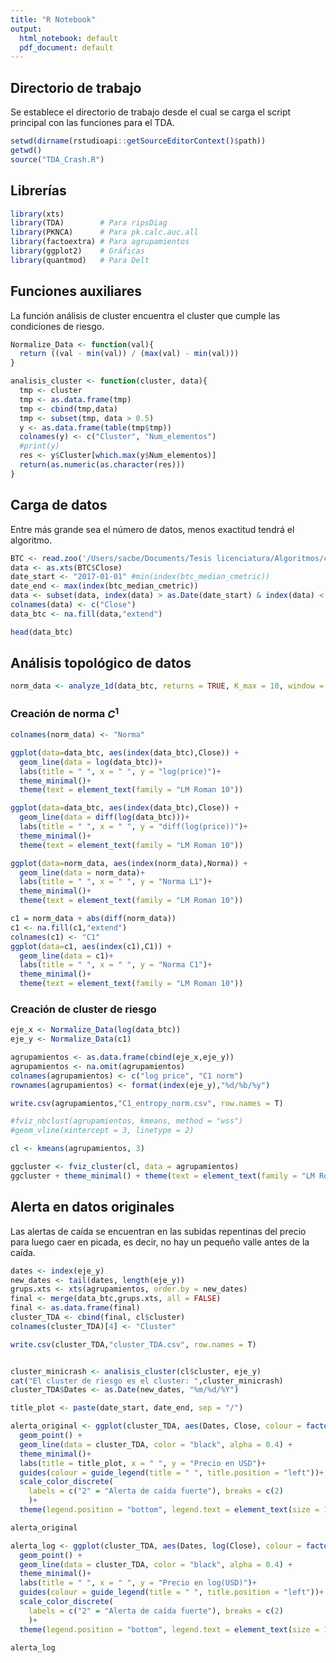 ```yaml
---
title: "R Notebook"
output:
  html_notebook: default
  pdf_document: default
---
```


## Directorio de trabajo

Se establece el directorio de trabajo desde el cual se carga el script principal con las funciones para el TDA.

```r
setwd(dirname(rstudioapi::getSourceEditorContext()$path))
getwd()
source("TDA_Crash.R")
```

## Librerías

```r
library(xts)
library(TDA)        # Para ripsDiag
library(PKNCA)      # Para pk.calc.auc.all
library(factoextra) # Para agrupamientos
library(ggplot2)    # Gráficas
library(quantmod)   # Para Delt
```

## Funciones auxiliares

La función análisis de cluster encuentra el cluster que cumple las condiciones de riesgo.

```r
Normalize_Data <- function(val){
  return ((val - min(val)) / (max(val) - min(val)))
}

analisis_cluster <- function(cluster, data){
  tmp <- cluster
  tmp <- as.data.frame(tmp)
  tmp <- cbind(tmp,data)
  tmp <- subset(tmp, data > 0.5)
  y <- as.data.frame(table(tmp$tmp))
  colnames(y) <- c("Cluster", "Num_elementos")
  #print(y)
  res <- y$Cluster[which.max(y$Num_elementos)]
  return(as.numeric(as.character(res)))
}
```

## Carga de datos

Entre más grande sea el número de datos, menos exactitud tendrá el algoritmo.

```r
BTC <- read.zoo('/Users/sacbe/Documents/Tesis licenciatura/Algoritmos/cleaning/BTC-USD.csv', sep = ",", header =TRUE)
data <- as.xts(BTC$Close)
date_start <- "2017-01-01" #min(index(btc_median_cmetric))
date_end <- max(index(btc_median_cmetric))
data <- subset(data, index(data) > as.Date(date_start) & index(data) < as.Date(date_end))
colnames(data) <- c("Close")
data_btc <- na.fill(data,"extend")

head(data_btc)
```

## Análisis topológico de datos

```r
norm_data <- analyze_1d(data_btc, returns = TRUE, K_max = 10, window = 50)
```

### Creación de norma $C^1$

```r
colnames(norm_data) <- "Norma"

ggplot(data=data_btc, aes(index(data_btc),Close)) +
  geom_line(data = log(data_btc))+
  labs(title = " ", x = " ", y = "log(price)")+
  theme_minimal()+
  theme(text = element_text(family = "LM Roman 10"))

ggplot(data=data_btc, aes(index(data_btc),Close)) +
  geom_line(data = diff(log(data_btc)))+
  labs(title = " ", x = " ", y = "diff(log(price))")+
  theme_minimal()+
  theme(text = element_text(family = "LM Roman 10"))

ggplot(data=norm_data, aes(index(norm_data),Norma)) +
  geom_line(data = norm_data)+
  labs(title = " ", x = " ", y = "Norma L1")+
  theme_minimal()+
  theme(text = element_text(family = "LM Roman 10"))

c1 = norm_data + abs(diff(norm_data))
c1 <- na.fill(c1,"extend")
colnames(c1) <- "C1"
ggplot(data=c1, aes(index(c1),C1)) +
  geom_line(data = c1)+
  labs(title = " ", x = " ", y = "Norma C1")+
  theme_minimal()+
  theme(text = element_text(family = "LM Roman 10"))

```

### Creación de cluster de riesgo

```r
eje_x <- Normalize_Data(log(data_btc))
eje_y <- Normalize_Data(c1)

agrupamientos <- as.data.frame(cbind(eje_x,eje_y))
agrupamientos <- na.omit(agrupamientos)
colnames(agrupamientos) <- c("log price", "C1 norm")
rownames(agrupamientos) <- format(index(eje_y),"%d/%b/%y")

```

```r
write.csv(agrupamientos,"C1_entropy_norm.csv", row.names = T)
```

```r
#fviz_nbclust(agrupamientos, kmeans, method = "wss")
#geom_vline(xintercept = 3, linetype = 2)
```

```r
cl <- kmeans(agrupamientos, 3)

ggcluster <- fviz_cluster(cl, data = agrupamientos)
ggcluster + theme_minimal() + theme(text = element_text(family = "LM Roman 10"))
```

## Alerta en datos originales

Las alertas de caída se encuentran en las subidas repentinas del precio para luego caer en picada, es decir, no hay un pequeño valle antes de la caída.

```r
dates <- index(eje_y)
new_dates <- tail(dates, length(eje_y))
grups.xts <- xts(agrupamientos, order.by = new_dates)
final <- merge(data_btc,grups.xts, all = FALSE)
final <- as.data.frame(final)
cluster_TDA <- cbind(final, cl$cluster)
colnames(cluster_TDA)[4] <- "Cluster"

write.csv(cluster_TDA,"cluster_TDA.csv", row.names = T)


cluster_minicrash <- analisis_cluster(cl$cluster, eje_y)
cat("El cluster de riesgo es el cluster: ",cluster_minicrash)
cluster_TDA$Dates <- as.Date(new_dates, "%m/%d/%Y")

title_plot <- paste(date_start, date_end, sep = "/")

alerta_original <- ggplot(cluster_TDA, aes(Dates, Close, colour = factor(Cluster))) + 
  geom_point() +
  geom_line(data = cluster_TDA, color = "black", alpha = 0.4) +
  theme_minimal()+
  labs(title = title_plot, x = " ", y = "Precio en USD")+
  guides(colour = guide_legend(title = " ", title.position = "left"))+
  scale_color_discrete(
    labels = c("2" = "Alerta de caída fuerte"), breaks = c(2)
    )+
  theme(legend.position = "bottom", legend.text = element_text(size = 12), text = element_text(family = "LM Roman 10"))

alerta_original

alerta_log <- ggplot(cluster_TDA, aes(Dates, log(Close), colour = factor(Cluster))) + 
  geom_point() +
  geom_line(data = cluster_TDA, color = "black", alpha = 0.4) +
  theme_minimal()+
  labs(title = " ", x = " ", y = "Precio en log(USD)")+
  guides(colour = guide_legend(title = " ", title.position = "left"))+
  scale_color_discrete(
    labels = c("2" = "Alerta de caída fuerte"), breaks = c(2)
    )+
  theme(legend.position = "bottom", legend.text = element_text(size = 12), text = element_text(family = "LM Roman 10"))

alerta_log
```
